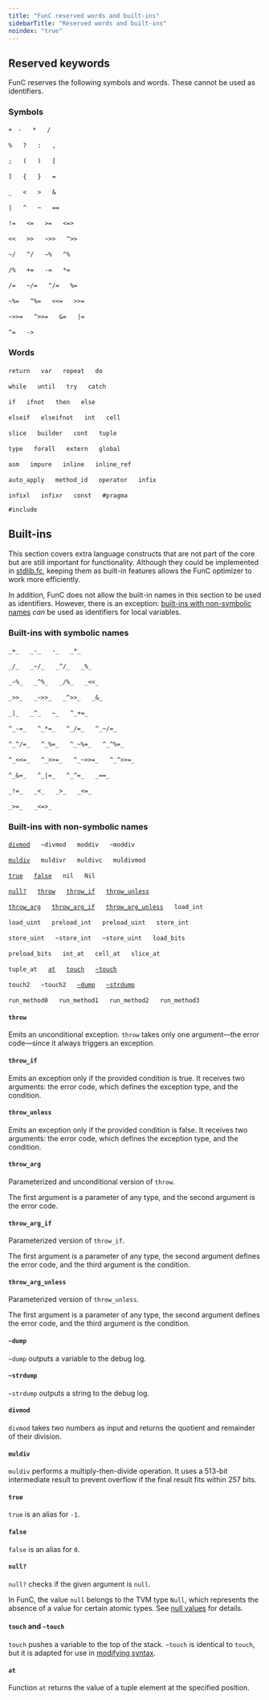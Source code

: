 ```yaml
---
title: "FunC reserved words and built-ins"
sidebarTitle: "Reserved words and built-ins"
noindex: "true"
---
```



## Reserved keywords

FunC reserves the following symbols and words. These cannot be used as identifiers.

### Symbols

`+`   `-`   `*`   `/`

`%`   `?`   `:`   `,`

`;`   `(`   `)`   `[`

`]`   `{`   `}`   `=`

`_`   `<`   `>`   `&`

`|`   `^`   `~`   `==`

`!=`   `<=`   `>=`   `<=>`

`<<`   `>>`   `~>>`   `^>>`

`~/`   `^/`   `~%`   `^%`

`/%`   `+=`   `-=`   `*=`

`/=`   `~/=`   `^/=`   `%=`

`~%=`   `^%=`   `<<=`   `>>=`

`~>>=`   `^>>=`   `&=`   `|=`

`^=`   `->`

### Words

`return`   `var`   `repeat`   `do`

`while`   `until`   `try`   `catch`

`if`   `ifnot`   `then`   `else`

`elseif`   `elseifnot`   `int`   `cell`

`slice`   `builder`   `cont`   `tuple`

`type`   `forall`   `extern`   `global`

`asm`   `impure`   `inline`   `inline_ref`

`auto_apply`   `method_id`   `operator`   `infix`

`infixl`   `infixr`   `const`   `#pragma`

`#include`

## Built-ins

This section covers extra language constructs that are not part of the core but are still important for functionality. Although they could be implemented in [stdlib.fc](/languages/func/stdlib), keeping them as built-in features allows the FunC optimizer to work more efficiently.

In addition, FunC does not allow the built-in names in this section to be used as identifiers. However, there is an exception: [built-ins with non-symbolic names](#built-ins-with-non-symbolic-names) _can_ be used as identifiers for local variables.

### Built-ins with symbolic names

`_+_`   `_-_`   `-_`   `_*_`

`_/_`   `_~/_`   `_^/_`   `_%_`

`_~%_`   `_^%_`   `_/%_`   `_<<_`

`_>>_`   `_~>>_`   `_^>>_`   `_&_`

`_|_`   `_^_`   `~_`   `^_+=_`

`^_-=_`   `^_*=_`   `^_/=_`   `^_~/=_`

`^_^/=_`   `^_%=_`   `^_~%=_`   `^_^%=_`

`^_<<=_`   `^_>>=_`   `^_~>>=_`   `^_^>>=_`

`^_&=_`   `^_|=_`   `^_^=_`   `_==_`

`_!=_`   `_<_`   `_>_`   `_<=_`

`_>=_`   `_<=>_`

### Built-ins with non-symbolic names

[`divmod`](#divmod)   `~divmod`   `moddiv`   `~moddiv`

[`muldiv`](#muldiv)   `muldivr`   `muldivc`   `muldivmod`

[`true`](#true)   [`false`](#false)   `nil`   `Nil`

[`null?`](#null%3F)   [`throw`](#throw)   [`throw_if`](#throw-if)   [`throw_unless`](#throw-unless)

[`throw_arg`](#throw-arg)   [`throw_arg_if`](#throw-arg-if)   [`throw_arg_unless`](#throw-arg-unless)   `load_int`

`load_uint`   `preload_int`   `preload_uint`   `store_int`

`store_uint`   `~store_int`   `~store_uint`   `load_bits`

`preload_bits`   `int_at`   `cell_at`   `slice_at`

`tuple_at`   [`at`](#at)   [`touch`](#touch-and-touch)   [`~touch`](#touch-and-touch)

`touch2`   `~touch2`   [`~dump`](#dump)   [`~strdump`](#strdump)

`run_method0`   `run_method1`   `run_method2`   `run_method3`

#### `throw`

Emits an unconditional exception. `throw` takes only one argument—the error code—since it always triggers an exception.

#### `throw_if`

Emits an exception only if the provided condition is true. It receives two arguments: the error code, which defines the exception type, and the condition.

#### `throw_unless`

Emits an exception only if the provided condition is false. It receives two arguments: the error code, which defines the exception type, and the condition.

#### `throw_arg`

Parameterized and unconditional version of `throw`.

The first argument is a parameter of any type, and the second argument is the error code.

#### `throw_arg_if`

Parameterized version of `throw_if`.

The first argument is a parameter of any type, the second argument defines the error code, and the third argument is the condition.

#### `throw_arg_unless`

Parameterized version of `throw_unless`.

The first argument is a parameter of any type, the second argument defines the error code, and the third argument is the condition.

#### `~dump`

`~dump` outputs a variable to the debug log.

#### `~strdump`

`~strdump` outputs a string to the debug log.

#### `divmod`

`divmod` takes two numbers as input and returns the quotient and remainder of their division.

#### `muldiv`

`muldiv` performs a multiply-then-divide operation. It uses a 513-bit intermediate result to prevent overflow if the final result fits within 257 bits.

#### `true`

`true` is an alias for `-1`.

#### `false`

`false` is an alias for `0`.

#### `null?`

`null?` checks if the given argument is `null`.

In FunC, the value `null` belongs to the TVM type `Null`, which represents the absence of a value for certain atomic types. See [null values](/languages/func/types#null-values) for details.

#### `touch` and `~touch`

`touch` pushes a variable to the top of the stack. `~touch` is identical to `touch`, but it is adapted for use in [modifying syntax](/languages/func/functions#modifying-methods).

#### `at`

Function `at` returns the value of a tuple element at the specified position.
